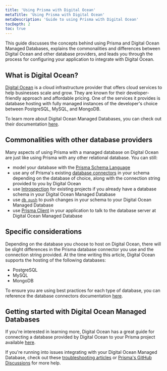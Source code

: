 ```yaml
---
title: 'Using Prisma with Digital Ocean'
metaTitle: 'Using Prisma with Digital Ocean'
metaDescription: 'Guide to using Prisma with Digital Ocean'
tocDepth: 2
toc: true
---
```


<TopBlock>

This guide discusses the concepts behind using Prisma and Digital Ocean Managed Databases, explains the commonalities and differences between Digital Ocean and other database providers, and leads you through the process for configuring your application to integrate with Digital Ocean.

</TopBlock>

## What is Digital Ocean?

[Digital Ocean](https://www.digitalocean.com/) is a cloud infrastructure provider that offers cloud services to help businesses scale and grow. They are known for their developer-friendly approach and affordable pricing. One of the services it provides is database hosting with fully managed instances of the developer's choice between PostgreSQL, MySQL, and MongoDB.

To learn more about Digital Ocean Managed Databases, you can check out their documentation [here](https://www.digitalocean.com/products/managed-databases).

## Commonalities with other database providers

Many aspects of using Prisma with a managed database on Digital Ocean are just like using Prisma with any other relational database. You can still:

- model your database with the [Prisma Schema Language](/concepts/components/prisma-schema)
- use any of Prisma's existing [database connectors](/concepts/database-connectors) in your schema depending on the database of choice, along with the connection string provided to you by Digital Ocean
- use [Introspection](/concepts/components/introspection) for existing projects if you already have a database schema in your Digital Ocean Managed Database
- use [`db push`](/concepts/components/prisma-migrate/db-push) to push changes in your schema to your Digital Ocean Managed Database
- use [Prisma Client](/concepts/components/prisma-client) in your application to talk to the database server at Digital Ocean Managed Database

## Specific considerations

Depending on the database you choose to host on Digital Ocean, there will be slight differences in  the Prisma database connector you use and the connection string provided. At the time writing this article, Digital Ocean supports the hosting of the following databases:

- PostgreSQL
- MySQL
- MongoDB

To ensure you are using best practices for each type of database, you can reference the database connectors documentation [here](https://www.prisma.io/docs/concepts/database-connectors).

## Getting started with Digital Ocean Managed Databases

If you're interested in learning more, Digital Ocean  has a great guide for connecting a database provided by Digital Ocean to your Prisma project available [here](https://www.digitalocean.com/community/tech-talks/using-prisma-with-postgresql).

If you're running into issues integrating with your Digital Ocean Managed Database, check out these [troubleshooting articles](https://docs.digitalocean.com/support/all-articles) or [Prisma's GitHub Discussions](https://github.com/prisma/prisma/discussions) for more help.
